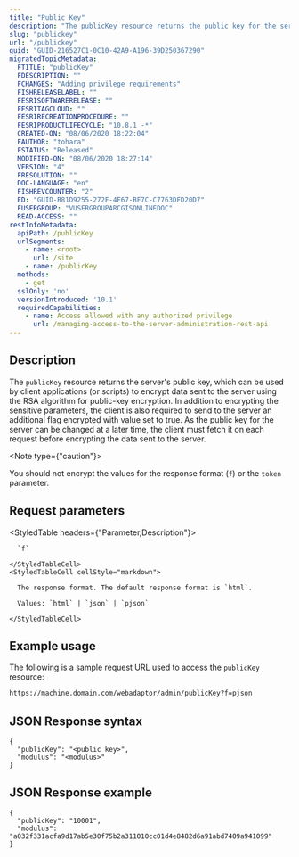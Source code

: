 ```yaml
---
title: "Public Key"
description: "The publicKey resource returns the public key for the server that is used to encrypt data."
slug: "publickey"
url: "/publickey"
guid: "GUID-216527C1-0C10-42A9-A196-39D250367290"
migratedTopicMetadata:
  FTITLE: "publicKey"
  FDESCRIPTION: ""
  FCHANGES: "Adding privilege requirements"
  FISHRELEASELABEL: ""
  FESRISOFTWARERELEASE: ""
  FESRITAGCLOUD: ""
  FESRIRECREATIONPROCEDURE: ""
  FESRIPRODUCTLIFECYCLE: "10.8.1 -*"
  CREATED-ON: "08/06/2020 18:22:04"
  FAUTHOR: "tohara"
  FSTATUS: "Released"
  MODIFIED-ON: "08/06/2020 18:27:14"
  VERSION: "4"
  FRESOLUTION: ""
  DOC-LANGUAGE: "en"
  FISHREVCOUNTER: "2"
  ED: "GUID-B81D9255-272F-4F67-BF7C-C7763DFD20D7"
  FUSERGROUP: "VUSERGROUPARCGISONLINEDOC"
  READ-ACCESS: ""
restInfoMetadata:
  apiPath: /publicKey
  urlSegments:
    - name: <root>
      url: /site
    - name: /publicKey
  methods:
    - get
  sslOnly: 'no'
  versionIntroduced: '10.1'
  requiredCapabilities:
    - name: Access allowed with any authorized privilege
      url: /managing-access-to-the-server-administration-rest-api
---
```


## Description

The `publicKey` resource returns the server's public key, which can be used by client applications (or scripts) to encrypt data sent to the server using the RSA algorithm for public-key encryption. In addition to encrypting the sensitive parameters, the client is also required to send to the server an additional flag encrypted with value set to true. As the public key for the server can be changed at a later time, the client must fetch it on each request before encrypting the data sent to the server.

<Note type={"caution"}>

You should not encrypt the values for the response format (`f`) or the `token` parameter.

</Note>


## Request parameters

<StyledTable headers={"Parameter,Description"}>
  <StyledTableRow>
    <StyledTableCell cellStyle="markdown">

      `f` 

    </StyledTableCell>
    <StyledTableCell cellStyle="markdown">

      The response format. The default response format is `html`.

      Values: `html` | `json` | `pjson`

    </StyledTableCell>
  </StyledTableRow>
</StyledTable>


## Example usage

The following is a sample request URL used to access the `publicKey` resource:

```markdown
https://machine.domain.com/webadaptor/admin/publicKey?f=pjson
```

## JSON Response syntax

```other
{
  "publicKey": "<public key>",
  "modulus": "<modulus>"
}
```

## JSON Response example

```other
{
  "publicKey": "10001",
  "modulus": "a032f331acfa9d17ab5e30f75b2a311010cc01d4e8482d6a91abd7409a941099"
}
```